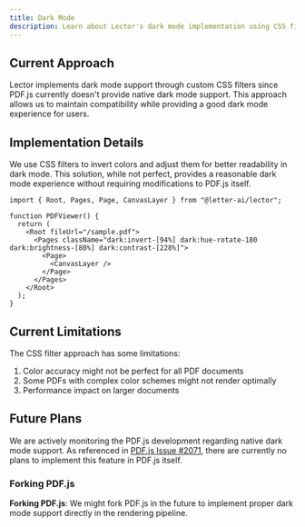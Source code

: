 ```yaml
---
title: Dark Mode
description: Learn about Lector's dark mode implementation using CSS filters and future plans
---
```


## Current Approach

Lector implements dark mode support through custom CSS filters since PDF.js currently doesn't provide native dark mode support. This approach allows us to maintain compatibility while providing a good dark mode experience for users.

## Implementation Details

We use CSS filters to invert colors and adjust them for better readability in dark mode. This solution, while not perfect, provides a reasonable dark mode experience without requiring modifications to PDF.js itself.

```tsx
import { Root, Pages, Page, CanvasLayer } from "@letter-ai/lector";

function PDFViewer() {
  return (
    <Root fileUrl="/sample.pdf">
      <Pages className="dark:invert-[94%] dark:hue-rotate-180 dark:brightness-[80%] dark:contrast-[228%]">
        <Page>
          <CanvasLayer />
        </Page>
      </Pages>
    </Root>
  );
}
```

## Current Limitations

The CSS filter approach has some limitations:

1. Color accuracy might not be perfect for all PDF documents
2. Some PDFs with complex color schemes might not render optimally
3. Performance impact on larger documents

## Future Plans

We are actively monitoring the PDF.js development regarding native dark mode support. As referenced in [PDF.js Issue #2071](https://github.com/mozilla/pdf.js/issues/2071), there are currently no plans to implement this feature in PDF.js itself.

### Forking PDF.js

**Forking PDF.js**: We might fork PDF.js in the future to implement proper dark mode support directly in the rendering pipeline.
